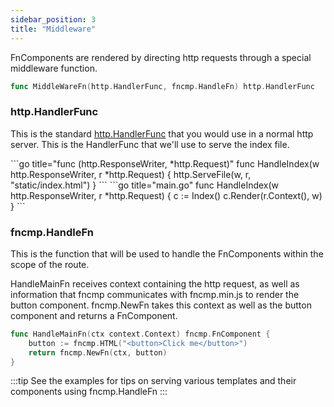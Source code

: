 ```yaml
---
sidebar_position: 3
title: "Middleware"
---
```


FnComponents are rendered by directing http requests through a special middleware function.
```go
func MiddleWareFn(http.HandlerFunc, fncmp.HandleFn) http.HandlerFunc
```

### http.HandlerFunc
This is the standard [http.HandlerFunc](https://pkg.go.dev/net/http#HandlerFunc) that you would use in a normal http server.
This is the HandlerFunc that we'll use to serve the index file.

<Tabs>
    <TabItem value={0} label="html">
        ```go title="func (http.ResponseWriter, *http.Request)"
        func HandleIndex(w http.ResponseWriter, r *http.Request) {
            http.ServeFile(w, r, "static/index.html")
        }
        ```
    </TabItem>
    <TabItem value={1} label="templ">
        ```go title="main.go"
        func HandleIndex(w http.ResponseWriter, r *http.Request) {
            c := Index()
            c.Render(r.Context(), w)
        }
        ```
    </TabItem>
</Tabs>

### fncmp.HandleFn
This is the function that will be used to handle the FnComponents within the scope of the route.

HandleMainFn receives context containing the http request, as well as information that fncmp
communicates with fncmp.min.js to render the button component. fncmp.NewFn takes this context
as well as the button component and returns a FnComponent.
```go title="func (context.Context) fncmp.FnComponent"
func HandleMainFn(ctx context.Context) fncmp.FnComponent {
    button := fncmp.HTML("<button>Click me</button>")
    return fncmp.NewFn(ctx, button)
}
```
:::tip
See the examples for tips on serving various templates and their components using fncmp.HandleFn
:::